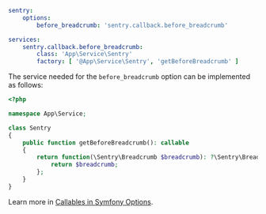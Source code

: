 ```yaml {filename:config/packages/sentry.yaml}
sentry:
    options:
        before_breadcrumb: 'sentry.callback.before_breadcrumb'

services:
    sentry.callback.before_breadcrumb:
        class: 'App\Service\Sentry'
        factory: [ '@App\Service\Sentry', 'getBeforeBreadcrumb' ]
```

The service needed for the `before_breadcrumb` option can be implemented as follows:

```php {filename:src/Service/Sentry.php}
<?php

namespace App\Service;

class Sentry
{
    public function getBeforeBreadcrumb(): callable
    {
        return function(\Sentry\Breadcrumb $breadcrumb): ?\Sentry\Breadcrumb {
            return $breadcrumb;
        };
    }
}
```

<Note>

Learn more in [Callables in Symfony Options](/platforms/php/guides/symfony/configuration/symfony-options/#callables).

</Note>
